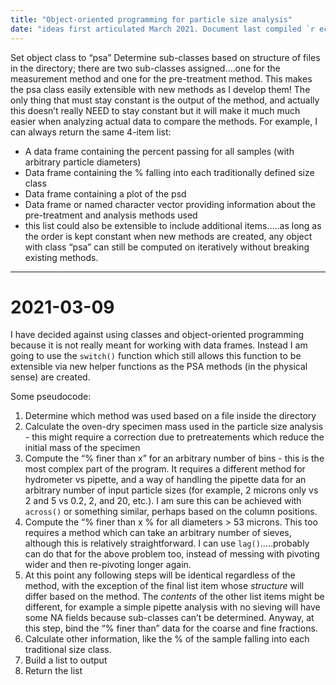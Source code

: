 ```yaml
---
title: "Object-oriented programming for particle size analysis"
date: "ideas first articulated March 2021. Document last compiled `r ecmfuns::ecm_timestamp()`"
---
```


Set object class to "psa" Determine sub-classes based on structure of files in
the directory; there are two sub-classes assigned....one for the measurement
method and one for the pre-treatment method. This makes the psa class easily
extensible with new methods as I develop them! The only thing that must stay
constant is the output of the method, and actually this doesn't really NEED to
stay constant but it will make it much much easier when analyzing actual data
to compare the methods. For example, I can always return the same 4-item list:

- A data frame containing the percent passing for all samples (with arbitrary
particle diameters)
- Data frame containing the % falling into each traditionally defined size class
- Data frame containing a plot of the psd
- Data frame or named character vector providing information about the pre-treatment
 and analysis methods used
- this list could also be extensible to include additional items.....as long as 
the order is kept constant when new methods are created, any object with class "psa"
can still be computed on iteratively without breaking existing methods.


____

# 2021-03-09

I have decided against using classes and object-oriented programming because it is not really meant for working with data frames. Instead I am going to use the 
`switch()` function which still allows this function to be extensible via new 
helper functions as the PSA methods (in the physical sense) are created.

Some pseudocode:

1. Determine which method was used based on a file inside the directory
2. Calculate the oven-dry specimen mass used in the particle size analysis - this might require a correction due to pretreatements which reduce the initial mass of the specimen
3. Compute the "% finer than x " for an arbitrary number of bins - this is the most complex part of the program. It requires a different method for hydrometer vs pipette, and a way of handling the pipette data for an arbitrary number of input particle sizes (for example, 2 microns only vs 2 and 5 vs 0.2, 2, and 20, etc.). I am sure this can be achieved with `across()` or something similar, perhaps based on the column positions. 
4. Compute the "% finer than x % for all diameters > 53 microns. This too requires a method which can take an arbitrary number of sieves, although this is relatively straightforward. I can use `lag()`.....probably can do that for the above problem too, instead of messing with pivoting wider and then re-pivoting longer again. 
5. At this point any following steps will be identical regardless of the method, with the exception of the final list item whose _structure_ will differ based on the method. The _contents_ of the other list items might be different, for example a simple pipette analysis with no sieving will have some NA fields because sub-classes can't be determined. Anyway, at this step, bind the "% finer than" data for the coarse and fine fractions.
6. Calculate other information, like the % of the sample falling into each traditional size class.
7. Build a list to output
8. Return the list
